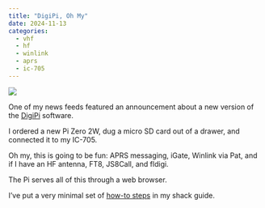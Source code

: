 ```yaml
---
title: "DigiPi, Oh My"
date: 2024-11-13
categories:
  - vhf
  - hf
  - winlink
  - aprs
  - ic-705
---
```


![](../../img/digipi-service-pat.png)

One of my news feeds featured an announcement about a new version of the [DigiPi](https://digipi.org) software.

I ordered a new Pi Zero 2W, dug a micro SD card out of a drawer, and connected it to my IC-705.

Oh my, this is going to be fun: APRS messaging, iGate, Winlink via Pat, and if I have an HF antenna, FT8, JS8Call, and fldigi.

The Pi serves all of this through a web browser.

I've put a very minimal set of [how-to steps](https://w3tm.github.io/shack/ic-705.html#digipi) in my shack guide.
